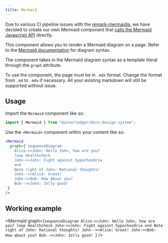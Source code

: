 ```yaml
---
title: Mermaid
---
```



Due to various CI pipeline issues with the [remark-mermaidjs](https://github.com/remcohaszing/remark-mermaidjs), we have decided to create our own Mermaid component that [calls the Mermaid Javascript API](https://mermaid.js.org/intro/getting-started.html#_3-calling-the-javascript-api) directly.

This component allows you to render a Mermaid diagram on a page. Refer to the [Mermaid documentation](https://mermaid.js.org/intro/syntax-reference.html) for diagram syntax. 

The component takes in the Mermaid diagram syntax as a template literal through the `graph` attribute.

To use the component, the page must be in `.mdx` format. Change the format from `.md` to `.mdx` if necessary. All your existing markdown will still be supported without issue.

## Usage

Import the `Mermaid` component like so:

```jsx
import { Mermaid } from "@interledger/docs-design-system";
```

Use the `<Mermaid>` component within your content like so:

```jsx
<Mermaid
  graph={`sequenceDiagram
    Alice->>John: Hello John, how are you?
    loop Healthcheck
    John->>John: Fight against hypochondria
    end
    Note right of John: Rational thoughts!
    John-->>Alice: Great!
    John->>Bob: How about you?
    Bob-->>John: Jolly good!
`}
/>
```

## Working example

<Mermaid
  graph={`sequenceDiagram
    Alice->>John: Hello John, how are you?
    loop Healthcheck
    John->>John: Fight against hypochondria
    end
    Note right of John: Rational thoughts!
    John-->>Alice: Great!
    John->>Bob: How about you?
    Bob-->>John: Jolly good!
  `}
/>
